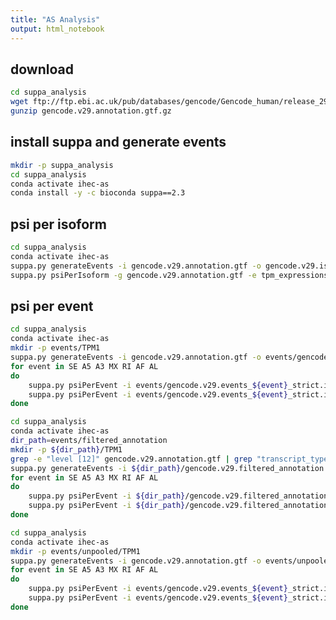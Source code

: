 ```yaml
---
title: "AS Analysis"
output: html_notebook
---
```


## download
```bash
cd suppa_analysis
wget ftp://ftp.ebi.ac.uk/pub/databases/gencode/Gencode_human/release_29/gencode.v29.annotation.gtf.gz
gunzip gencode.v29.annotation.gtf.gz
```

## install suppa and generate events
```bash
mkdir -p suppa_analysis
cd suppa_analysis
conda activate ihec-as
conda install -y -c bioconda suppa==2.3
```


## psi per isoform
```bash
cd suppa_analysis
conda activate ihec-as
suppa.py generateEvents -i gencode.v29.annotation.gtf -o gencode.v29.isoform -f ioi --pool-genes
suppa.py psiPerIsoform -g gencode.v29.annotation.gtf -e tpm_expressions.tsv -o all -m INFO
```

## psi per event
```bash
cd suppa_analysis
conda activate ihec-as
mkdir -p events/TPM1
suppa.py generateEvents -i gencode.v29.annotation.gtf -o events/gencode.v29.events -f ioe -e SE SS MX RI FL --pool-genes
for event in SE A5 A3 MX RI AF AL
do 
    suppa.py psiPerEvent -i events/gencode.v29.events_${event}_strict.ioe -e tpm_expressions.tsv -o events/event_${event} -m INFO
    suppa.py psiPerEvent -i events/gencode.v29.events_${event}_strict.ioe -e tpm_expressions.tsv -o events/TPM1/event_${event} -m INFO -f 1
done
```

```bash
cd suppa_analysis
conda activate ihec-as
dir_path=events/filtered_annotation
mkdir -p ${dir_path}/TPM1
grep -e "level [12]" gencode.v29.annotation.gtf | grep "transcript_type \"protein_coding\";" > ${dir_path}/gencode.v29.filtered_annotation.gtf
suppa.py generateEvents -i ${dir_path}/gencode.v29.filtered_annotation.gtf -o ${dir_path}/gencode.v29.filtered_annotation.events -f ioe -e SE SS MX RI FL --pool-genes
for event in SE A5 A3 MX RI AF AL
do 
    suppa.py psiPerEvent -i ${dir_path}/gencode.v29.filtered_annotation.events_${event}_strict.ioe -e tpm_expressions.tsv -o ${dir_path}/event_${event} -m INFO
    suppa.py psiPerEvent -i ${dir_path}/gencode.v29.filtered_annotation.events_${event}_strict.ioe -e tpm_expressions.tsv -o ${dir_path}/TPM1/event_${event} -m INFO -f 1
done
```



```bash
cd suppa_analysis
conda activate ihec-as
mkdir -p events/unpooled/TPM1
suppa.py generateEvents -i gencode.v29.annotation.gtf -o events/unpooled/gencode.v29.events -f ioe -e SE SS MX RI FL
for event in SE A5 A3 MX RI AF AL
do 
    suppa.py psiPerEvent -i events/gencode.v29.events_${event}_strict.ioe -e tpm_expressions.tsv -o events/unpooled/event_${event} -m INFO
    suppa.py psiPerEvent -i events/gencode.v29.events_${event}_strict.ioe -e tpm_expressions.tsv -o events/unpooled/TPM1/event_${event} -m INFO -f 1
done
```